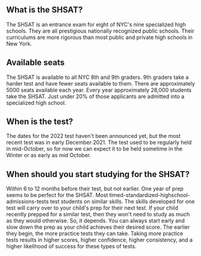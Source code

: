 

<CTA />

## What is the SHSAT?

The SHSAT is an entrance exam for eight of NYC's nine specialized high schools. They are all prestigious nationally recognized public schools. Their curriculums are more rigorous than most public and private high schools in New York.

## Available seats

The SHSAT is available to all NYC 8th and 9th graders. 9th graders take a harder test and have fewer seats available to them. There are approximately 5000 seats available each year. Every year approximately 28,000 students take the SHSAT. Just under 20% of those applicants are admitted into a specialized high school.

## When is the test?

The dates for the 2022 test haven't been announced yet, but the most recent test was in early December 2021. The test used to be regularly held in mid-October, so for now we can expect it to be held sometime in the Winter or as early as mid October.

## When should you start studying for the SHSAT?

Within 6 to 12 months before their test, but not earlier. One year of prep seems to be perfect for the SHSAT. Most timed-standardized-highschool-admissions-tests test students on similar skills. The skills developed for one test will carry over to your child's prep for their next test. If your child recently prepped for a similar test, then they won't need to study as much as they would otherwise. So, it depends. You can always start early and slow down the prep as your child achieves their desired score. The earlier they begin, the more practice tests they can take. Taking more practice tests results in higher scores, higher confidence, higher consistency, and a higher likelihood of success for these types of tests.
